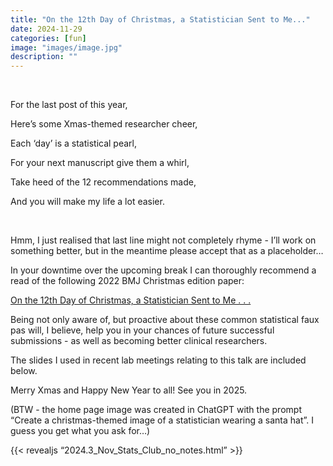 ```yaml
---
title: "On the 12th Day of Christmas, a Statistician Sent to Me..."
date: 2024-11-29
categories: [fun]
image: "images/image.jpg"
description: ""
---
```


<br>

For the last post of this year,

Here's some Xmas-themed researcher cheer,

Each 'day' is a statistical pearl,

For your next manuscript give them a whirl,

Take heed of the 12 recommendations made,

And you will make my life a lot easier.

<br>

Hmm, I just realised that last line might not completely rhyme - I'll work on something better, but in the meantime please accept that as a placeholder...

In your downtime over the upcoming break I can thoroughly recommend a read of the following 2022 BMJ Christmas edition paper:

[On the 12th Day of Christmas, a Statistician Sent to Me . . .](https://www.bmj.com/content/379/bmj-2022-072883)

Being not only aware of, but proactive about these common statistical faux pas will, I believe, help you in your chances of future successful submissions - as well as becoming better clinical researchers.

The slides I used in recent lab meetings relating to this talk are included below.

Merry Xmas and Happy New Year to all! See you in 2025.

(BTW - the home page image was created in ChatGPT with the prompt "Create a christmas-themed image of a statistician wearing a santa hat". I guess you get what you ask for...)

{{< revealjs "2024.3_Nov_Stats_Club_no_notes.html" >}}
